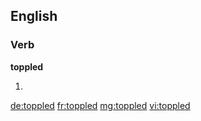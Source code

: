 ==English==

===Verb===
'''toppled'''

# {{past of|topple}}

[[de:toppled]]
[[fr:toppled]]
[[mg:toppled]]
[[vi:toppled]]